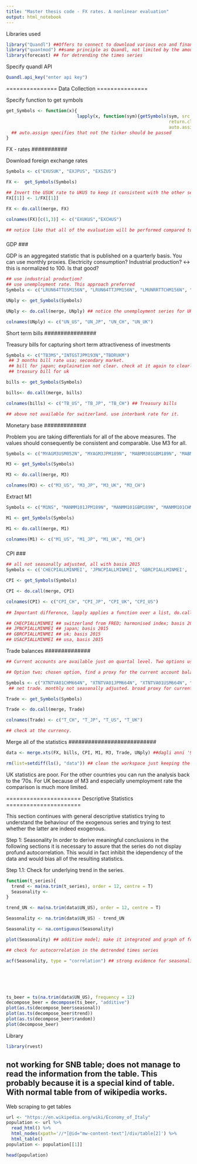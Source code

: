 ```yaml
---
title: "Master thesis code - FX rates. A nonlinear evaluation"
output: html_notebook
---
```


Libraries used
```r
library("Quandl") ##Offers to connect to download various eco and financial datasets avaialable on quandl.com through the Quandl API. !!At the moment not used!!
library("quantmod") ##same principle as Quandl, not limited by the amount of API calls though and connect to multiple daset providers. In this study we will mainly query the FRED database.
library(forecast) ## for detrending the times series
```

Specify quandl API
```r
Quandl.api_key("enter api key")
```


===============
Data Collection
===============

Specify function to get symbols
```r
get_Symbols <- function(x){
                           lapply(x, function(sym){getSymbols(sym, src = "FRED",
                                                              return.class = "xts",
                                                              auto.assign = F)})
  ## auto.assign specifies that not the ticker should be passed
}
```

###########
FX - rates
###########

Download foreign exchange rates
```r
Symbols <- c("EXUSUK", "EXJPUS", "EXSZUS")

FX <-  get_Symbols(Symbols)

## Invert the USUK rate to UKUS to keep it consistent with the other series
FX[[1]] <- 1/FX[[1]]

FX <- do.call(merge, FX)

colnames(FX)[c(1,3)] <- c("EXUKUS","EXCHUS")

## notice like that all of the evaluation will be performed compared to the usa. if you want to make smaller bilateral comparison you need to download the other forex.
```

###
GDP
###

GDP is an aggregated statistic that is published on a quarterly basis. You can use monthly proxies. Electricity consumption? Industrial production? <-> this is normalized to 100. Is that good?
```r
## use industrial production? 
## use unemployment rate. This approach preferred
Symbols <- c("LRUN64TTUSM156N", "LRUN64TTJPM156N", "LMUNRRTTCHM156N", "LMUNRRTTGBM156N") #F not seasonally adjusted.

UNply <- get_Symbols(Symbols)

UNply <- do.call(merge, UNply) ## notice the unemployment series for UK starts just in the 90s.

colnames(UNply) <- c("UN_US", "UN_JP", "UN_CH", "UN_UK")
```


################
Short term bills
################

Treasury bills for capturing short term attractiveness of investments
```r
Symbols <- c("TB3MS","INTGSTJPM193N","TBDRUKM")
 ## 3 months bill rate usa; secondary market.
 ## bill for japan; explaination not clear. check at it again to clearly understand what it is precisely.
 ## treasury bill for uk

bills <- get_Symbols(Symbols)

bills<- do.call(merge, bills) 

colnames(bills) <- c("TB_US", "TB_JP", "TB_CH") ## Treasury bills

## above not available for switzerland. use interbank rate for it.
```


#############
Monetary base
#############

Problem you are taking differentials for all of the above measures. The values should consequently be consistent and comparable. Use M3 for all.
```r
Symbols <- c("MYAGM3USM052N", "MYAGM3JPM189N", "MABMM301GBM189N", "MABMM301CHM189N") #us, jp, uk, not seasonally adjusted. 

M3 <- get_Symbols(Symbols)

M3 <- do.call(merge, M3)

colnames(M3) <- c("M3_US", "M3_JP", "M3_UK", "M3_CH")
```

Extract M1
```r
Symbols <- c("M1NS", "MANMM101JPM189N", "MANMM101GBM189N", "MANMM101CHM189N") 

M1 <- get_Symbols(Symbols)

M1 <- do.call(merge, M1)

colnames(M1) <- c("M1_US", "M1_JP", "M1_UK", "M1_CH")
```

###
CPI
###

```r
## all not seasonally adjusted, all with basis 2015
Symbols <- c('CHECPIALLMINMEI', 'JPNCPIALLMINMEI', 'GBRCPIALLMINMEI', 'USACPIALLMINMEI')

CPI <- get_Symbols(Symbols)

CPI <- do.call(merge, CPI)

colnames(CPI) <- c("CPI_CH", "CPI_JP", "CPI_UK", "CPI_US")
  
## Important difference, lapply applies a function over a list, do.call calls a function with a list of arguments.

## CHECPIALLMINMEI ## switzerland from FRED; harmonised index; basis 2015
## JPNCPIALLMINMEI ## japan; basis 2015
## GBRCPIALLMINMEI ## uk; basis 2015
## USACPIALLMINMEI ## usa, basis 2015
```

##############
Trade balances
##############

```r
## Current accounts are available just on quartal level. Two options use current accounts and hold it fix for the entire quartal.

## Option two; chosen option, find a proxy for the current account balance.

Symbols <- c("XTNTVA01CHM664N", "XTNTVA01JPM664N", "XTNTVA01USM664N", "XTNTVA01GBM664N")
 ## net trade. monthly not seasonally adjusted. broad proxy for current account balance.

Trade <- get_Symbols(Symbols)

Trade <- do.call(merge, Trade)

colnames(Trade) <- c("T_CH", "T_JP", "T_US", "T_UK")

## check at the currency.
```


###########################
Merge all of the statistics
###########################

```r
data <- merge.xts(FX, bills, CPI, M1, M3, Trade, UNply) ##dagli anni '90 al 2005 hai tutte le statistiche.

rm(list=setdiff(ls(), "data")) ## clean the workspace just keeping the data
```

UK statistics are poor. For the other countries you can run the analysis back to the '70s. For UK because of M3 and especially unemployment rate the comparison is much more limited.


======================
Descriptive Statistics
======================

This section continues with general descriptive statistics trying to understand the behaviour of the exogenous series and trying to test whether the latter are indeed exogenous.

Step 1: Seasonality
In order to derive meaningful conclusions in the following sections it is necessary to assure that the series do not display profund autocorrelation. This would in fact inhibit the idependency of the data and would bias all of the resulting statistics.

Step 1.1: Check for underlying trend in the series. 
```r
function(t_series){
  trend <- ma(na.trim(t_series), order = 12, centre = T)
  Seasonality <- 
}

trend_UN <- ma(na.trim(data$UN_US), order = 12, centre = T)

Seasonality <- na.trim(data$UN_US) - trend_UN

Seasonality <- na.contiguous(Seasonality)

plot(Seasonality) ## additive model; make it integrated and graph of four unemployment series.

## check for autocorrelation in the detrended times series

acf(Seasonality, type = "correlation") ## strong evidence for seasonality. 






ts_beer = ts(na.trim(data$UN_US), frequency = 12)
decompose_beer = decompose(ts_beer, "additive")
plot(as.ts(decompose_beer$seasonal))
plot(as.ts(decompose_beer$trend))
plot(as.ts(decompose_beer$random))
plot(decompose_beer)

```



























Library
```r
library(rvest)
```

## not working for SNB table; does not manage to read the information from the table. This probably because it is a special kind of table. With normal table from of wikipedia works.
Web scraping to get tables
```r
url <- "https://en.wikipedia.org/wiki/Economy_of_Italy"
population <- url %>%
  read_html() %>%
  html_nodes(xpath='//*[@id="mw-content-text"]/div/table[2]') %>%
  html_table()
population <- population[[1]]

head(population)
```

